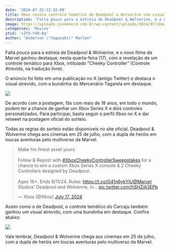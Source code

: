 ```yaml
---
date: '2024-07-22:12:32:00'
title: Xbox revela controle temático de Deadpool & Wolverine com visual atrevido
description: 'Falta pouco para a estreia de Deadpool & Wolverine, e o novo filme da Marvel ganhou destaque, nesta quarta-feira (17), com a revelação de um controle temático para Xbox, intitulado "Cheeky Controller” (Controle Atrevido, na tradução livre).'
image: https://uploads.jovemnerd.com.br/wp-content/uploads/2024/07/xbox_controle_wolverine_capa__y1ms2t40.jpg
categories: 'Movies'
ytid: 'cZY3-Y40-8g'
author: "Anderson \"Yagasaki\" Marlon"
---
```


Falta pouco para a estreia de Deadpool & Wolverine, e o novo filme da Marvel ganhou destaque, nesta quarta-feira (17), com a revelação de um controle temático para Xbox, intitulado "Cheeky Controller” (Controle Atrevido, na tradução livre).

O anúncio foi feito em uma publicação no X (antigo Twitter) e destaca o visual atrevido, com a bundinha do Mercenário Tagarela em destaque.

![](https://pbs.twimg.com/media/GSsK40ObEAAbt6Y?format=jpg&name=large)

De acordo com a postagem, fãs com mais de 18 anos, em todo o mundo, podem ter a chance de ganhar um Xbox Series X e dois controles personalizados. Para participar, basta seguir o perfil Xbox no X e dar retweet na postagem oficial do sorteio.

Todas as regras do sorteio estão disponíveis no site oficial. Deadpool & Wolverine chega aos cinemas em 25 de julho, com a dupla de heróis em loucas aventuras pelo multiverso da Marvel.

<blockquote class="twitter-tweet"><p lang="en" dir="ltr">Make his finest asset yours<br><br>Follow &amp; Repost with <a href="https://twitter.com/hashtag/XboxCheekyControllerSweepstakes?src=hash&amp;ref_src=twsrc%5Etfw">#XboxCheekyControllerSweepstakes</a> for a chance to win a custom Xbox Series X console &amp; 2 Cheeky Controllers designed by Deadpool.‌<br><br>Ages 18+. Ends 8/11/24. Rules: <a href="https://t.co/G41n6ykYIU">https://t.co/G41n6ykYIU</a><a href="https://twitter.com/Marvel?ref_src=twsrc%5Etfw">@Marvel</a> Studios&#39; Deadpool and Wolverine, in… <a href="https://t.co/hSHZiA3EPb">pic.twitter.com/hSHZiA3EPb</a></p>&mdash; Xbox (@Xbox) <a href="https://twitter.com/Xbox/status/1813559436818227580?ref_src=twsrc%5Etfw">July 17, 2024</a></blockquote> <script async src="https://platform.twitter.com/widgets.js" charset="utf-8"></script>

Assim como o de Deadpool, o controle temático do Carcaju também ganhou um visual atrevido, com uma bundinha em destaque. Confira abaixo:

![](https://uploads.jovemnerd.com.br/wp-content/uploads/2024/07/xbox_controle_wolverine__94svy7-760x428.jpg)

Vale lembrar, Deadpool & Wolverine chega aos cinemas em 25 de julho, com a dupla de heróis em loucas aventuras pelo multiverso da Marvel.
